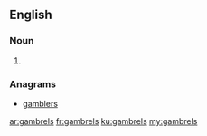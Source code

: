 ==English==

===Noun===
{{head|en|plural}}

# {{plural of|gambrel|lang=en|nocat=1}}

===Anagrams===
* [[gamblers#English|gamblers]]

[[ar:gambrels]]
[[fr:gambrels]]
[[ku:gambrels]]
[[my:gambrels]]